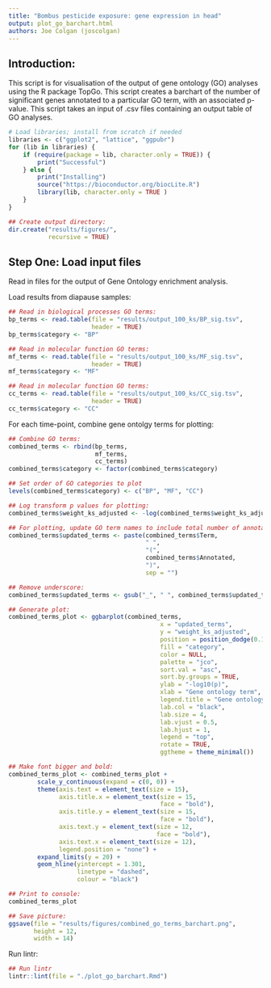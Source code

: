 ```yaml
---
title: "Bombus pesticide exposure: gene expression in head"
output: plot_go_barchart.html
authors: Joe Colgan (joscolgan)
---
```


## Introduction:  

This script is for visualisation of the output of gene ontology (GO) analyses using the R package TopGo.
This script creates a barchart of the number of significant genes annotated to a particular GO term, with an associated p-value. This script takes an input of .csv files containing an output table of GO analyses.

```r
# Load libraries; install from scratch if needed
libraries <- c("ggplot2", "lattice", "ggpubr")
for (lib in libraries) {
    if (require(package = lib, character.only = TRUE)) {
        print("Successful")
    } else {
        print("Installing")
        source("https://bioconductor.org/biocLite.R")
        library(lib, character.only = TRUE )
    }
}

## Create output directory:
dir.create("results/figures/",
           recursive = TRUE)
```

## Step One: Load input files
Read in files for the output of Gene Ontology enrichment analysis.

Load results from diapause samples:

```r
## Read in biological processes GO terms:
bp_terms <- read.table(file = "results/output_100_ks/BP_sig.tsv",
                       header = TRUE)
bp_terms$category <- "BP"

## Read in molecular function GO terms:
mf_terms <- read.table(file = "results/output_100_ks/MF_sig.tsv",
                       header = TRUE)
mf_terms$category <- "MF"

## Read in molecular function GO terms:
cc_terms <- read.table(file = "results/output_100_ks/CC_sig.tsv",
                       header = TRUE)
cc_terms$category <- "CC"
```

For each time-point, combine gene ontolgy terms for plotting:

```r
## Combine GO terms:
combined_terms <- rbind(bp_terms,
                        mf_terms,
                        cc_terms)
combined_terms$category <- factor(combined_terms$category)

## Set order of GO categories to plot
levels(combined_terms$category) <- c("BP", "MF", "CC")

## Log transform p values for plotting:
combined_terms$weight_ks_adjusted <- -log(combined_terms$weight_ks_adjusted)

## For plotting, update GO term names to include total number of annotated terms:
combined_terms$updated_terms <- paste(combined_terms$Term,
                                      " ",
                                      "(",
                                      combined_terms$Annotated,
                                      ")",
                                      sep = "")

## Remove underscore:
combined_terms$updated_terms <- gsub("_", " ", combined_terms$updated_terms)

## Generate plot:
combined_terms_plot <- ggbarplot(combined_terms,
                                          x = "updated_terms",
                                          y = "weight_ks_adjusted",
                                          position = position_dodge(0.1),
                                          fill = "category",
                                          color = NULL,
                                          palette = "jco",
                                          sort.val = "asc",
                                          sort.by.groups = TRUE,
                                          ylab = "-log10(p)",
                                          xlab = "Gene ontology term",
                                          legend.title = "Gene ontology",
                                          lab.col = "black",
                                          lab.size = 4,
                                          lab.vjust = 0.5,
                                          lab.hjust = 1,
                                          legend = "top",
                                          rotate = TRUE,
                                          ggtheme = theme_minimal())

## Make font bigger and bold:
combined_terms_plot <- combined_terms_plot +
        scale_y_continuous(expand = c(0, 0)) +
        theme(axis.text = element_text(size = 15),
              axis.title.x = element_text(size = 15,
                                          face = "bold"),
              axis.title.y = element_text(size = 15,
                                          face = "bold"),
              axis.text.y = element_text(size = 12,
                                         face = "bold"),
              axis.text.x = element_text(size = 12),
              legend.position = "none") +
        expand_limits(y = 20) +
        geom_hline(yintercept = 1.301,
                   linetype = "dashed",
                   colour = "black")

## Print to console:
combined_terms_plot

## Save picture:
ggsave(file = "results/figures/combined_go_terms_barchart.png",
       height = 12,
       width = 14)
```

Run lintr:

```r
## Run lintr
lintr::lint(file = "./plot_go_barchart.Rmd")
```